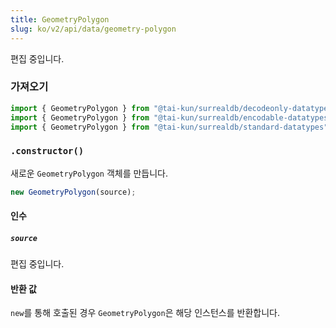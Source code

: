 ```yaml
---
title: GeometryPolygon
slug: ko/v2/api/data/geometry-polygon
---
```



편집 중입니다.

### 가져오기

```ts
import { GeometryPolygon } from "@tai-kun/surrealdb/decodeonly-datatypes";
import { GeometryPolygon } from "@tai-kun/surrealdb/encodable-datatypes";
import { GeometryPolygon } from "@tai-kun/surrealdb/standard-datatypes";
```

### `.constructor()`

새로운 `GeometryPolygon` 객체를 만듭니다.

```ts
new GeometryPolygon(source);
```

#### 인수

##### `source`

편집 중입니다.

#### 반환 값

`new`를 통해 호출된 경우 `GeometryPolygon`은 해당 인스턴스를 반환합니다.
